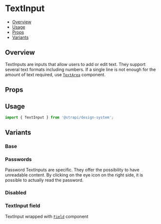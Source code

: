 

<Meta of={TextInputStories} />

# TextInput

- [Overview](#overview)
- [Usage](#usage)
- [Props](#props)
- [Variants](#variants)

## Overview

TextInputs are inputs that allow users to add or edit text. They support several text formats including numbers. If a
single line is not enough for the amount of text required, use [`TextArea`](../?path=/docs/inputs-textarea--docs)
component.

<ViewSource path="components/TextInput" />

## Props

<ArgTypes of={TextInput} />

## Usage

```js
import { TextInput } from '@strapi/design-system';
```

<Canvas of={TextInputStories.Base} />

## Variants

### Base

<Canvas of={TextInputStories.Base} />

### Passwords

Password TextInputs are specific. They offer the possibility to have unreadable content. By clicking on the eye icon on
the right side, it is possible to actually read the password.

<Canvas of={TextInputStories.Password} />

### Disabled

<Canvas of={TextInputStories.Disabled} />

### TextInput field

TextInput wrapped with [`Field`](../?path=/docs/components-field--docs) component

<Canvas of={TextInputStories.WithField} />
